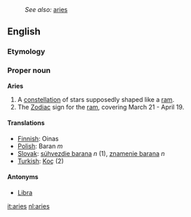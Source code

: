 :''See also:'' [[aries]]
==English==
===Etymology===
{{L.}}
===Proper noun===
'''Aries'''

# A [[constellation]] of stars supposedly shaped like a [[ram]].
# The [[Zodiac]] sign for the [[ram]], covering March 21 - April 19.
====Translations====
*[[Finnish]]: Oinas
*[[Polish]]: Baran ''m''
*[[Slovak]]: [[súhvezdie barana]] ''n'' (1), [[znamenie barana]] ''n''
*[[Turkish]]: [[Koç]] (2)

====Antonyms====
*[[Libra]]

[[it:aries]]
[[nl:aries]]